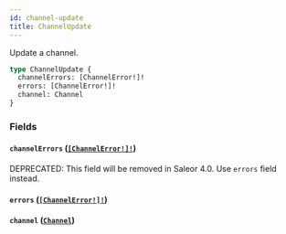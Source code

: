 ```yaml
---
id: channel-update
title: ChannelUpdate
---
```


Update a channel.

```graphql
type ChannelUpdate {
  channelErrors: [ChannelError!]!
  errors: [ChannelError!]!
  channel: Channel
}
```

### Fields

#### `channelErrors` ([`[ChannelError!]!`](/developer/api-reference/objects/channel-error))

<span class="badge badge--warning">DEPRECATED: This field will be removed in Saleor 4.0. Use `errors` field instead.</span>

#### `errors` ([`[ChannelError!]!`](/developer/api-reference/objects/channel-error))

#### `channel` ([`Channel`](/developer/api-reference/objects/channel))
